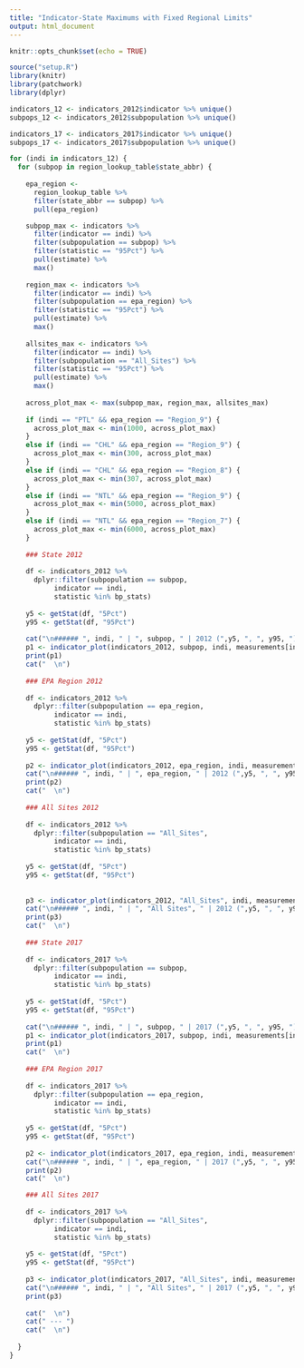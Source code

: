```yaml
---
title: "Indicator-State Maximums with Fixed Regional Limits"
output: html_document
---
```



```r
knitr::opts_chunk$set(echo = TRUE)
```


```r
source("setup.R")
library(knitr)
library(patchwork)
library(dplyr)

indicators_12 <- indicators_2012$indicator %>% unique()
subpops_12 <- indicators_2012$subpopulation %>% unique()

indicators_17 <- indicators_2017$indicator %>% unique()
subpops_17 <- indicators_2017$subpopulation %>% unique()

```


```r

for (indi in indicators_12) {
  for (subpop in region_lookup_table$state_abbr) {
    
    epa_region <-
      region_lookup_table %>%
      filter(state_abbr == subpop) %>%
      pull(epa_region)

    subpop_max <- indicators %>%
      filter(indicator == indi) %>%
      filter(subpopulation == subpop) %>%
      filter(statistic == "95Pct") %>%
      pull(estimate) %>% 
      max()
    
    region_max <- indicators %>%
      filter(indicator == indi) %>%
      filter(subpopulation == epa_region) %>%
      filter(statistic == "95Pct") %>%
      pull(estimate) %>% 
      max()
    
    allsites_max <- indicators %>%
      filter(indicator == indi) %>%
      filter(subpopulation == "All_Sites") %>%
      filter(statistic == "95Pct") %>%
      pull(estimate) %>% 
      max()
    
    across_plot_max <- max(subpop_max, region_max, allsites_max)
    
    if (indi == "PTL" && epa_region == "Region_9") {
      across_plot_max <- min(1000, across_plot_max)
    }
    else if (indi == "CHL" && epa_region == "Region_9") {
      across_plot_max <- min(300, across_plot_max)
    }
    else if (indi == "CHL" && epa_region == "Region_8") {
      across_plot_max <- min(307, across_plot_max)
    }
    else if (indi == "NTL" && epa_region == "Region_9") {
      across_plot_max <- min(5000, across_plot_max)
    }
    else if (indi == "NTL" && epa_region == "Region_7") {
      across_plot_max <- min(6000, across_plot_max)
    }
    
    ### State 2012
    
    df <- indicators_2012 %>% 
      dplyr::filter(subpopulation == subpop,
           indicator == indi,
           statistic %in% bp_stats)
  
    y5 <- getStat(df, "5Pct")
    y95 <- getStat(df, "95Pct")
    
    cat("\n###### ", indi, " | ", subpop, " | 2012 (",y5, ", ", y95, ") \n")
    p1 <- indicator_plot(indicators_2012, subpop, indi, measurements[indi][[1]], across_plot_max)
    print(p1)
    cat("  \n")
    
    ### EPA Region 2012
    
    df <- indicators_2012 %>% 
      dplyr::filter(subpopulation == epa_region,
           indicator == indi,
           statistic %in% bp_stats)
  
    y5 <- getStat(df, "5Pct")
    y95 <- getStat(df, "95Pct")
    
    p2 <- indicator_plot(indicators_2012, epa_region, indi, measurements[indi][[1]], across_plot_max)
    cat("\n###### ", indi, " | ", epa_region, " | 2012 (",y5, ", ", y95, ") \n")
    print(p2)
    cat("  \n")
    
    ### All Sites 2012
    
    df <- indicators_2012 %>% 
      dplyr::filter(subpopulation == "All_Sites",
           indicator == indi,
           statistic %in% bp_stats)
  
    y5 <- getStat(df, "5Pct")
    y95 <- getStat(df, "95Pct")
    
    
    p3 <- indicator_plot(indicators_2012, "All_Sites", indi, measurements[indi][[1]], across_plot_max)
    cat("\n###### ", indi, " | ", "All Sites", " | 2012 (",y5, ", ", y95, ") \n")
    print(p3)
    cat("  \n")
    
    ### State 2017
    
    df <- indicators_2017 %>% 
      dplyr::filter(subpopulation == subpop,
           indicator == indi,
           statistic %in% bp_stats)
  
    y5 <- getStat(df, "5Pct")
    y95 <- getStat(df, "95Pct")
    
    cat("\n###### ", indi, " | ", subpop, " | 2017 (",y5, ", ", y95, ") \n")
    p1 <- indicator_plot(indicators_2017, subpop, indi, measurements[indi][[1]], across_plot_max)
    print(p1)
    cat("  \n")
    
    ### EPA Region 2017
    
    df <- indicators_2017 %>% 
      dplyr::filter(subpopulation == epa_region,
           indicator == indi,
           statistic %in% bp_stats)
  
    y5 <- getStat(df, "5Pct")
    y95 <- getStat(df, "95Pct")
    
    p2 <- indicator_plot(indicators_2017, epa_region, indi, measurements[indi][[1]], across_plot_max)
    cat("\n###### ", indi, " | ", epa_region, " | 2017 (",y5, ", ", y95, ") \n")
    print(p2)
    cat("  \n")

    ### All Sites 2017
    
    df <- indicators_2017 %>% 
      dplyr::filter(subpopulation == "All_Sites",
           indicator == indi,
           statistic %in% bp_stats)
  
    y5 <- getStat(df, "5Pct")
    y95 <- getStat(df, "95Pct")
    
    p3 <- indicator_plot(indicators_2017, "All_Sites", indi, measurements[indi][[1]], across_plot_max)
    cat("\n###### ", indi, " | ", "All Sites", " | 2017 (",y5, ", ", y95, ") \n")
    print(p3)
    
    cat("  \n")
    cat(" --- ")
    cat("  \n")
    
  }
}

```
